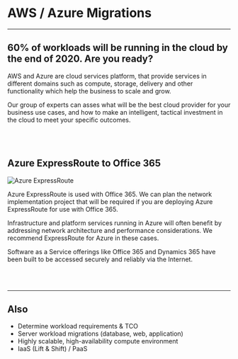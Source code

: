 

<SEO title="AWS / Azure Migrations"/>

# AWS / Azure Migrations #

<hr />

## 60% of workloads will be running in the cloud by the end of 2020. Are you ready? ##

AWS and Azure are cloud services platform, that provide services in different domains such as compute, storage,
delivery and other functionality which help the business to scale and grow.

Our group of experts can asses what will be the  best  cloud provider for your business use cases,
and how to make an intelligent, tactical investment in the cloud to meet your specific outcomes.

<br /><br />

## Azure ExpressRoute to Office 365 ##

![Azure ExpressRoute](../../../content/assets/azure-express-route.jpg)

Azure ExpressRoute is used with Office 365. We can plan the network implementation project that will
be required if you are deploying Azure ExpressRoute for use with Office 365.

Infrastructure and platform services running in Azure will often benefit by addressing network architecture and
performance considerations. We recommend ExpressRoute for Azure in these cases.

Software as a Service offerings like Office 365 and Dynamics 365 have been built to be accessed securely
and reliably via the Internet.

<br /><br />

<hr />

## Also ##

<div class="checkmarks">

- Determine workload requirements & TCO
- Server workload migrations (database, web, application)
- Highly scalable, high-availability compute environment
- IaaS (Lift & Shift) / PaaS

</div>

<br /><br />
